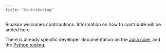 ```yaml
---
title: "Contributing"
---
```


Ribasim welcomes contributions. Information on how to contribute will be added here.

There is already specific developer documentation on the [Julia core](core.qmd), and the [Python tooling](python.qmd).
